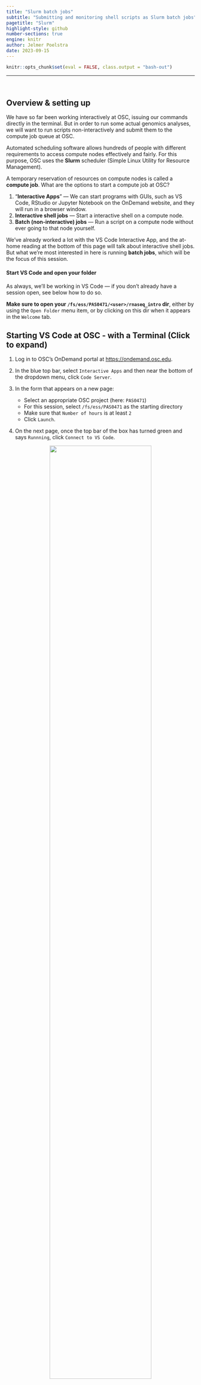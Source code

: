 ```yaml
---
title: "Slurm batch jobs"
subtitle: "Submitting and monitoring shell scripts as Slurm batch jobs"
pagetitle: "Slurm"
highlight-style: github
number-sections: true
engine: knitr
author: Jelmer Poelstra
date: 2023-09-15
---
```


```r
knitr::opts_chunk$set(eval = FALSE, class.output = "bash-out")
```

----

<br>

## Overview & setting up {-}

We have so far been working interactively at OSC,
issuing our commands directly in the terminal.
But in order to run some actual genomics analyses,
we will want to run scripts non-interactively and submit them to the compute job
queue at OSC.
  
Automated scheduling software allows hundreds of people with different
requirements to access compute nodes effectively and fairly.
For this purpose, OSC uses the **Slurm** scheduler
(Simple Linux Utility for Resource Management).

A temporary reservation of resources on compute nodes is called a **compute job**.
What are the options to start a compute job at OSC?

1. "**Interactive Apps**" &mdash; We can start programs with GUIs,
   such as VS Code, RStudio or Jupyter Notebook on the OnDemand website,
   and they will run in a browser window.
2. **Interactive shell jobs** &mdash; Start a interactive shell on a compute node.
3. **Batch (non-interactive) jobs** &mdash; Run a script on a compute node
   without ever going to that node yourself.

We've already worked a lot with the VS Code Interactive App,
and the at-home reading at the bottom of this page will talk about interactive
shell jobs.
But what we're most interested in here is running **batch jobs**,
which will be the focus of this session.

#### Start VS Code and open your folder {-}

As always, we'll be working in VS Code &mdash;
if you don't already have a session open, see below how to do so.

**Make sure to open your `/fs/ess/PAS0471/<user>/rnaseq_intro` dir**,
either by using the `Open Folder` menu item,
or by clicking on this dir when it appears in the `Welcome` tab.

:::{.callout-tip collapse="true"}
## Starting VS Code at OSC - with a Terminal (Click to expand)
1. Log in to OSC's OnDemand portal at <https://ondemand.osc.edu>.

2. In the blue top bar, select `Interactive Apps`
   and then near the bottom of the dropdown menu, click `Code Server`.

3. In the form that appears on a new page:
   - Select an appropriate OSC project (here: `PAS0471`)
   - For this session, select `/fs/ess/PAS0471` as the starting directory
   - Make sure that `Number of hours` is at least `2`
   - Click `Launch`.

4. On the next page, once the top bar of the box has turned green
   and says `Runnning`, click `Connect to VS Code`.

<figure><p align="center"><img src=img/osc-code-launch_ed.png width="80%"></p></figure>

5. Open a Terminal by clicking
   &nbsp; {{< fa bars >}} &nbsp; => `Terminal` => `New Terminal`.
   (Or use one of the keyboard shortcuts:
   <kbd>Ctrl</kbd>+<kbd>\`</kbd> (backtick) or
   <kbd>Ctrl</kbd>+<kbd>Shift</kbd>+<kbd>C</kbd>.)

6. In the `Welcome` tab under `Recent`,
   you should see your `/fs/ess/PAS0471/<user>/rnaseq_intro` dir listed:
   click on that to open it.
   Alternatively, use
   &nbsp; {{< fa bars >}} &nbsp; => &nbsp; `File` &nbsp; => &nbsp; `Open Folder`
   to open that dir in VS Code.
:::

:::{.callout-warning collapse="true"}
#### Don't have your own dir with the data? (Click to expand)
If you missed the last session, or deleted your `rnaseq_intro` dir entirely,
run these commands to get a (fresh) copy of all files you should have so far:

```bash
mkdir -p /fs/ess/PAS0471/$USER/rnaseq_intro
cp -r /fs/ess/PAS0471/demo/202307_rnaseq /fs/ess/PAS0471/$USER/rnaseq_intro
```

And if you do have an `rnaseq_intro` dir,
but you want to start over because you moved or removed some of the files
while practicing, then delete the dir before your run the commands above:

```bash
rm -r /fs/ess/PAS0471/$USER/rnaseq_intro
```

You should have at least the following files in this dir:

```.bash-out
/fs/ess/PAS0471/demo/202307_rnaseq
├── data
│   └── fastq
│       ├── ASPC1_A178V_R1.fastq.gz
│       ├── ASPC1_A178V_R2.fastq.gz
│       ├── ASPC1_G31V_R1.fastq.gz
│       ├── ASPC1_G31V_R2.fastq.gz
│       ├── md5sums.txt
│       ├── Miapaca2_A178V_R1.fastq.gz
│       ├── Miapaca2_A178V_R2.fastq.gz
│       ├── Miapaca2_G31V_R1.fastq.gz
│       └── Miapaca2_G31V_R2.fastq.gz
├── metadata
│   └── meta.tsv
└── README.md
│   └── ref
│       ├── GCF_000001405.40.fna
│       ├── GCF_000001405.40.gtf
```
:::

<br>

## Getting started with Slurm batch jobs

In requesting _batch jobs_,
we are asking the Slurm scheduler to **run a script on a compute node**[^1].
When doing so, _our own prompt stays in our current shell at our current node_
(whether that's a login or compute node),
and the script will run on a compute node "out of sight".
**This means that after we have submitted a batch job,**
**it would continue running even if we log off from OSC or shut down our computer.**

Also, as we'll discuss in more detail below:

- Script output that would normally be printed to screen ("standard out")
  will end up in a "log" file
- There are commands for e.g. _monitoring_ whether the job is
  already/still running, and _cancelling_ the job.

[^1]: It _is_ also possible to directly submit a command or set of commands
      using the `--wrap` option to `sbatch`, but we won't cover that here.

<br>

### The `sbatch` command

We use Slurm's **`sbatch` command to submit a batch job**.
Recall from the Bash scripting session that we can run a Bash script as follows:

```bash
bash sandbox/printname.sh Jane Doe
```
```.bash-out
First name: Jane
Last name: Doe
```

:::{.callout-caution collapse="true"}
## Can't find yesterday's `printname.sh` script?

- Open a new file in the `VS Code` editor
  (&nbsp; {{< fa bars >}} &nbsp; => &nbsp; `File` &nbsp; => &nbsp; `New File`)
  and save it as `printname.sh`
- Copy the code below into the script:
  
```bash
#!/bin/bash
set -euo pipefail

first_name=$1
last_name=$2
  
echo "First name: $first_name"
echo "Last name: $last_name"
```
:::

The above command ran the script on our current node.
To instead submit the script to the Slurm queue,
we start by simply **replacing `bash` by `sbatch`**:

```bash
sbatch sandbox/printname.sh Jane Doe
```
``` .bash-out
srun: error: ERROR: Job invalid: Must specify account for job  
srun: error: Unable to allocate resources: Unspecified error
```

However, that didn't work.
As the error message "_Must specify account for job_" tries to tell us,
we need to indicate **which OSC Project** (or as Slurm puts it, "account")
we want to use for this compute job.

To specify the project/account,
we can use the `--account=` option followed by the OSC Project number:

```bash
sbatch --account=PAS0471 sandbox/printname.sh Jane Doe
```
```.bash-out
Submitted batch job 12431935
```

This means that our job was successfully submitted 
(No further output will be printed to your screen - we'll talk more about that below).
The job has a **unique identifier** among all compute jobs by all users
at OSC, and we can use this number to monitor and manage it.
All of us will therefore see a different job number pop up.

<br>

:::{.callout-note}
#### `sbatch` options _and_ script arguments

As you perhaps noticed in the command above,
we can use `sbatch` options _and_ script arguments in one command,
in the following order:

```bash
sbatch [sbatch-options] myscript.sh [script-arguments]
```

But, depending on the details of the script itself, all combinations of using
`sbatch` options and script arguments are possible:

```bash
sbatch printname.sh                             # No options/arguments for either
sbatch printname.sh Jane Doe                    # Script arguments but no sbatch option
sbatch --account=PAS0471 printname.sh           # sbatch option but no script arguments
sbatch --account=PAS0471 printname.sh Jane Doe  # Both sbatch option and script arguments
```

Not using the `--account` option, as in the first two examples above,
is possible when we specify this option _inside the script_,
as we'll see below.
:::

<br>

### Adding `sbatch` options in scripts

The `--account=` option is just one of out of _many_ options we can use
when reserving a compute job,
but is the only one that _always_ has to be specified
(including for batch jobs and for Interactive Apps).

Defaults exist for all other options,
such as the amount of time (1 hour) and the number of cores (1).
These options are all specified in the same way for interactive and
batch jobs, and we'll dive into them below.

Instead of specifying Slurm/`sbatch` options on the command-line when we submit
the script, we can also **add these options inside the script**.

This is handy because
even though we have so far only seen the `account=` option,
you often want to specify several options.
That would lead to very long `sbatch` commands.
Additionally, it can be practical to store a script's typical Slurm options
along with the script itself, so you don't have to remember them.

We add the options in the script using another type of special comment line
akin to the shebang line, marked by `#SBATCH`.
The equivalent of adding `--account=PAS0471` after `sbatch` on the command line
is a line in  a script that reads `#SBATCH --account=PAS0471`.

Just like the shebang line,
the `#SBATCH` line(s) should be at the top of the script.
Let's add one such line to the `printname.sh` script,
such that the first few lines read:

```bash
#!/bin/bash
#SBATCH --account=PAS0471

set -euo pipefail

# (This is a partial script, don't run this directly in the terminal)
```

After having added this to the script,
we _can_ run our earlier `sbatch` command without options:

```bash
sbatch printname.sh Jane Doe
```

:::{.bash-out}
Submitted batch job 12431942
:::

After we submit the batch job, we **immediately get our prompt back**.
Everything else (job queuing and running) will happen out of our immediate view.
This allows us to submit many jobs at the same time &mdash;
we don't have to wait for other jobs to finish (or even to start).

:::{.callout-note}
## `sbatch` option precedence
Any `sbatch` option provided on the command line will override the equivalent
option provided inside the script.
This is sensible: we can provide "defaults" inside the script,
and change one or more of those when needed on the command line.
:::

:::{.callout-note}
## Running a script with `#SBATCH` in other contexts
Because `#SBATCH` lines are special _comment_ lines,
they will simply be ignored and not throw any errors when you run a script that
contains them in other contexts: when not running them as a batch job at OSC,
or even when running them on a computer without Slurm installed.
:::

<br>

### Where does the output go?

Above, we saw that when we ran the `printname.sh` script directly,
its output was printed to the screen,
whereas when we submitted it as a batch job,
all that was sprinted to screen was `Submitted batch job 12431942`.
So where did our output go?

**Our output ended up in a file** called `slurm-12431942.out`:
that is, `slurm-<job-number>.out`.
Since each job number is unique to a given job,
your file would have a different number in its name.
We might call this type of file a **Slurm log file**.

:::{.callout-caution collapse="true"}
## Any idea why we might not want batch job output printed to screen, even if we could? (Click to expand)

The power of submitting batch jobs is that you can submit many at once &mdash;
e.g. one per sample, running the same script.
If the output from all those scripts ends up on your screen,
things become a big mess, _and_ you have no lasting record of what happened.
:::

Let's take a look at the contents of the Slurm log file with the `cat` command:

```bash
# (Replace the number in the file name with whatever you got! - check with 'ls')
cat slurm-12431942.out
```
``` .bash-out
First name: Jane  
Last name: Doe
```

This file simply contains the output of the script that was printed to screen 
when we ran it with `bash` &mdash; nothing more and nothing less.

It's important to conceptually distinguish between two overall types of output
that a script may have:

- Output that is **printed to screen** when we directly run a script,
  such as what was produced by our `echo` statements,
  by any errors that may occur, and possibly by a program that we run in the script.
  These are the so-called "standard output" and "standard error" streams
  (see the box [further down on this page](#output-slurm-log-files)).
  As we saw, this output ends up in the **Slurm log file** when we submit
  the script as a batch job.

- Output of commands inside the script that we redirect to a file (`> myfile.txt`)
  or that automatically goes to an output file rather than being printed to screen.
  This type of output **will always end up in the very same files**
  regardless of whether we run the script directly (with `bash`) or as a batch job
  (with `sbatch`). 

:::{.callout-tip}
## The working directory stays the same
Batch jobs start in the directory that they were submitted
from: that is, your working directory remains the same.
:::

<br>

## Monitoring batch jobs

### A sleepy script for practice

Let's use the following short script to practice monitoring and managing batch
and other compute jobs.
Open a new file in the `VS Code` editor
(&nbsp; {{< fa bars >}} &nbsp; => &nbsp; `File` &nbsp; => &nbsp; `New File`)
and save it as `sandbox/sleep.sh`, then copy the following into it:

```bash
#!/bin/bash
#SBATCH --account=PAS0471

echo "I will sleep for 30 seconds" > sleep.txt
sleep 30s
echo "I'm awake! Done with script sleep.sh"
```

:::{.exercise}

### Your turn: Batch job output recap {-}

Predict what would happen if you submit the `sleep.sh` script as a batch job 
(using `sbatch sandbox/sleep.sh`):

1. How many output files will this batch job produce?
2. What will be in each of those files?
3. In which directory will the file(s) appear?
4. In terms of output,
   what would have been different if we had run the script directly,
   i.e. using the command `bash sandbox/sleep.sh`?

Then, can test your predictions by running the script.

:::{.callout-tip collapse="true"}
## Solutions (Click to expand)

1. The script will produce 2 files:
    - `slurm-<job-number>.out`: The Slurm log file,
       containing output that would have otherwise been printed to the screen
    - `sleep.txt`: Containing the output that we redirected to this file in the script

2. They will contain:
    - `slurm-<job-number>.out`: _I'm awake! Done with script sleep.sh_
    - `sleep.txt`: _"I will sleep for 30 seconds"_

3. Both files will end up in your current working directory.
   Slurm log files always go to the directory from which you submitted the job.
   Slurm jobs also _run_ from the directory from which you submitted your job,
   and since we redirected the output simply to `sleep.txt`,
   that file was created in our working directory. 

4.  If we had run the script directly,
    the `slept.txt` would have also been created with the same content,
    but "_All done!_" would have been printed to the screen.
:::
:::

<br>

### Checking the status of our job

After we submit a job, it may be initially be waiting to be allocated resources:
i.e., it may be "queued" or "pending".
Then, the job will start _running_, and at some point it will stop running,
either because the script ran into and error, or because it completed.

How can we check the status of our batch job?
We can do so using the Slurm command **`squeue -u $USER -l`**, in which:

- Our username is specified with the `-u` option
  (without this, we would see _everyone's_ jobs)
- We used the environment variable `$USER`
  so that the very same code will work for everyone
  (you can also simply type your username if that's shorter or easier).
- We've added the `-l` (lowercase L, not the number 1!)
  option to get more verbose ("long") output.

Let's try that:

```bash
squeue -u $USER -l
```
```.bash-out
Mon Aug 21 15:47:42 2023
             JOBID PARTITION     NAME     USER    STATE       TIME TIME_LIMI  NODES NODELIST(REASON)
          23640814 condo-osu ondemand   jelmer  RUNNING       6:34   2:00:00      1 p0133
```

After a line with the date and time, and a header line,
you should see some information about a single compute job, as shown above:
_this is the Interactive App job that runs VS Code_.
That's not a "batch" job, but it is a compute job, and all compute jobs are listed
here.
In the table, we can see the following pieces of information about each job:

- `JOBID` &mdash; the job ID number,
- `PARTITION` &mdash;
  type of queue - here, we can tell it was submitted through OnDemand
- The `NAME` of the job
- The `USER` who submitted the job
- The `STATE` of the job, which is usually either `PENDING` (queued) or `RUNNING`.
  (As soon as a job finished, it will disappear from this list!)
- `TIME` &mdash; for how long the job has been running (here as minutes:seconds)
- The `TIME_LIMIT` &mdash; the amount of time you reserved for the job
  (here as hours:minutes:seconds)
- The number of `NODES` reserved for the job
- `NODELIST(REASON)` &mdash;
  When a job is running, this will show the ID of the node on which it is running.
  When a job is pending, it will (sort of) say why it is pending.

Let's also try this after submitting our `sleep.sh` script as a batch job:

```bash
sbatch sandbox/sleep.sh
```
``` .bash-out
Submitted batch job 12431945
```

We _may_ be able to catch the `STATE` being `PENDING` before the job starts:

```bash
squeue -u $USER -l
```
``` .bash-out
Mon Aug 21 15:48:26 2023
             JOBID PARTITION     NAME     USER    STATE       TIME TIME_LIMI  NODES NODELIST(REASON)
          12520046 serial-40 sleep.sh   jelmer  PENDING       0:00   1:00:00      1 (None)
          23640814 condo-osu ondemand   jelmer  RUNNING       7:12   2:00:00      1 p0133
```

But soon enough it should say `RUNNING` in the `STATE` column:

```sh
squeue -u $USER -l
```
``` .bash-out
Mon Aug 21 15:48:39 2023
             JOBID PARTITION     NAME     USER    STATE       TIME TIME_LIMI  NODES NODELIST(REASON)
          12520046 condo-osu sleep.sh   jelmer  RUNNING       0:12   1:00:00      1 p0133
          23640814 condo-osu ondemand   jelmer  RUNNING       8:15   2:00:00      1 p0133
```

The script should finish after 30 seconds (our command was `sleep 30s`),
after which the job will immediately disappear from the `squeue` listing &mdash;
only pending and running jobs are shown: 

```bash
squeue -u $USER -l
```
``` .bash-out
Mon Aug 21 15:49:26 2023
             JOBID PARTITION     NAME     USER    STATE       TIME TIME_LIMI  NODES NODELIST(REASON)
          23640814 condo-osu ondemand   jelmer  RUNNING       9:02   2:00:00      1 p0133
```

But we need to make sure our script ran _successfully_!
We can do so by checking our output file(s) (see also the In Closing section below).
As is usual also when we submit scripts that run bioinformatics programs,
we'll have a file that was directly created by the command inside the script
(here, `sleep.sh`),
and a Slurm log file with the script's standard output and standard error
(which would normally be printed to screen):

```bash
cat sleep.txt
```
``` .bash-out
I will sleep for 30 seconds
```

```bash
cat slurm-12520046.out
```
``` .bash-out
I'm awake! Done with script sleep.sh
```

<br>

### Cancelling jobs (and other monitoring/managing commands)

Sometimes, you want to cancel one or more jobs,
because you realize you made a mistake
in the script or you used the wrong input files.
You can do so using `scancel`:

```bash
scancel 2979968        # Cancel job number 2979968
scancel -u $USER       # Cancel all your jobs
```

:::{.callout-note}
## Other job monitoring commands and options

- Check only a specific job by specifying the job ID, e.g `2979968`:

  ```bash
  squeue -j 2979968
  ```

- Only show running (not pending) jobs:
  
  ```bash
  squeue -u $USER -t RUNNING
  ```

- Update Slurm directives for a job that has already been submitted
  (this can only been done _before_ the job has started running):

  ```bash
  scontrol update job=<jobID> timeLimit=5:00:00
  ```
  
- Hold and release a pending (queued) job,
  e.g. when needing to update input file before it starts running:

  ```bash
  scontrol hold jobID        # Job won't start running until released
  scontrol release jobID     # Job is free to start
  ```

- You can see more details about any running or finished jobs,
  *including the amount of time it ran for*:
  
  ```bash
  scontrol show job 2526085   # For job 2526085

  # UserId=jelmer(33227) GroupId=PAS0471(3773) MCS_label=N/A
  # Priority=200005206 Nice=0 Account=pas0471 QOS=pitzer-default
  # JobState=RUNNING Reason=None Dependency=(null)
  # Requeue=1 Restarts=0 BatchFlag=1 Reboot=0 ExitCode=0:0
  # RunTime=00:02:00 TimeLimit=01:00:00 TimeMin=N/A
  # SubmitTime=2020-12-14T14:32:44 EligibleTime=2020-12-14T14:32:44
  # AccrueTime=2020-12-14T14:32:44
  # StartTime=2020-12-14T14:32:47 EndTime=2020-12-14T15:32:47 Deadline=N/A
  # SuspendTime=None SecsPreSuspend=0 LastSchedEval=2020-12-14T14:32:47
  # Partition=serial-40core AllocNode:Sid=pitzer-login01:57954
  # [...]
  ```
:::

<br>

## Common `sbatch` options

First off, note that many Slurm options have a corresponding long
(`--account=PAS0471`) and short format (`-A PAS0471`),
which can generally be used interchangeably.
For clarity, we'll stick to long format options here.

### `--account`: The OSC project

As seen above. 
When submitting a batch job, _always_ specify the OSC project ("account").

### `--time`: Time limit ("wall time")

Use the `--time` option to specify the maximum amount of time your job will run for.
**Your job gets killed as soon as it hits the specified time limit!**

_Wall time_ is a term meant to distinguish it from, say "core hours":
if a job runs for 2 hour and used 8 cores,
the wall time was 2 hours and the number of core hours was 2 x 8 = 16.
Some notes:

- You will only be charged for the time your job *actually used*,
  not what you reserved.
- The default time limit is 1 hour. Acceptable time formats include:
  - `minutes` (e.g. `60` => 60 minutes)
  - `hours:minutes:seconds` (e.g. `1:00:00` => 60 minutes)
  - `days-hours` (e.g. `2-12` => two-and-a-half days)
- For single-node jobs, up to 168 hours (7 days) can be requested.
  If that's not enough, you can request access to the `longserial` queue
  for jobs of up to 336 hours (14 days).

An example, where we ask for 1 hour:

```bash
#!/bin/bash
#SBATCH --time=1:00:00
```

:::{.callout-note}
## When in doubt, ask for more time
If you are uncertain about how much time your job will take
(i.e., how long it will take for your script / the program in your script
to finish),
then ask for more or even much more time than you think you will need.
This is because queuing times are generally not long at OSC,
_and_ because you won't be charged for reserved-but-not-used time.

That said, in general,
the "bigger" (more time, more cores, more memory) your job is,
the more likely it is that it will be pending for an appreciable amount of time.
Smaller jobs (requesting up to a few hours and cores) will
**almost always start running nearly instantly**.
Even big jobs (requesting, say, a day or more and 10 or more cores)
will often do so, but during busy times, you might have to wait for a while.
:::

::: {.exercise}
#### Your turn: exceed the time limit {-}

Modify the `sleep.sh` script
to make it run longer than the time you request for it with `--time`.
(Take into account that it does not seem to be possible to effectively request
a job that runs for less than 1 minute.)

If you succeed in exceeding the time limit, an error message will be printed &mdash;
where do you think it will go?
After waiting for the job to be killed after 60 seconds,
check if you were correct and what the exact error message is.

::: {.callout-tip collapse="true"}
#### Solution (Click to expand)

This script would do the trick,
where we request 1 minute of walltime while we let the script sleep for 80 seconds:

```bash
#!/bin/bash
#SBATCH --account=PAS0471
#SBATCH --time=1

echo "I will sleep for 80 seconds" > sleep.txt
sleep 80s
echo "I'm awake! Done with script sleep.sh"
```

This would result in the following type of error:

``` .bash-out
slurmstepd: error: *** JOB 23641567 ON p0133 CANCELLED AT 2023-08-21T16:35:24 DUE TO TIME LIMIT ***
```
:::
:::

<br>

### Cores (& nodes and tasks)

There are several options to specify the number of nodes (≈ computers),
cores, or "tasks" (processes). 
These are separate but related options, and this is where things can get confusing!

- Slurm for the most part uses "**core**" and "**CPU**" interchangeably[^3].
  More generally, "**thread**" is *also* commonly used interchangeably 
  with core/CPU[^4].

[^3]: Even though technically, one CPU often contains multiple cores.
[^4]: Even though technically, one core often contains multiple threads.

- Running a program that uses multiple threads/cores/CPUs ("multi-threading")
  is common.
  In such cases, specify the number of threads/cores/CPUs `n` with
  **`--cpus-per-task=n`**
  (and keep `--nodes` and `--ntasks` at their defaults of 1).
  
  The program you're running may have an argument like `--cores` or `--threads`,
  which you should then set to `n` as well.
  
:::{.callout-note}
## Uncommon cases

- Only ask for **more than one node** when a program is parallelized with
  e.g. "MPI", which is uncommon in bioinformatics.
- For jobs with multiple processes (tasks),
  use `--ntasks=n` or `--ntasks-per-node=n` &mdash; also quite rare!
:::  

| Resource/use                  | short    | long                    | default
|-------------------------------|----------|-------------------------|:--------:| 
| **Nr. of cores/CPUs/threads (per task)**    | `-c 1`   | `--cpus-per-task=1`     | 1
| Nr. of "tasks" (processes) | `-n 1`   | `--ntasks=1`            | 1
| Nr. of tasks per node      | -        | `--ntasks-per-node=1`   | 1
| Nr. of nodes               | `-N 1`   | `--nodes=1`             | 1

An example, where we ask for 2 CPUs/cores/threads:

```bash
#!/bin/bash
#SBATCH --cpus-per-task=2
```

<br>

### `--mem`: RAM memory

Use the `--mem` option to specify the maximum amount of RAM (Random Access Memory)
that your job can use:

- The default amount is 4 GB per core that you reserve.
  **This is often enough**, so it is fairly common to omit the `--mem` option.
- The default unit is MB (MegaBytes) &mdash; append `G` for GB
  (i.e. `100` means 100 MB, `10G` means 10 GB).
- Like with the time limit, your job gets killed when it hits the memory limit.
  Whereas you get a very clear Slurm error message when you hit the time limit
  (as seen in the exercise above),
  hitting the memory limit can result in a variety of errors,
  but look for keywords such as `Killed`, `Out of Memory` / `OOM`,
  and `Core Dumped`, as well as actual "dumped cores" in your working dir
  (large files with names like `core.<number>`, these can be deleted).

For example, to request 20 GB of RAM:

```sh
#!/bin/bash
#SBATCH --mem=20G
```

<br>

### `--output`: Slurm log files

As we saw above, by default, all output from a script that would normally
be printed to screen will end up in a Slurm log file when we submit the script
as a batch job.
This file will be created in the directory from which you submitted the script,
and will be called `slurm-<job-number>.out`, e.g. `slurm-12431942.out`.

But it is possible to change the name of this file.
For instance, it can be useful to include the **name of the program**
that the script runs,
so that it's easier to recognize this file later.

We can do this with the `--output` option,
e.g. `--output=slurm-fastqc.out` if we were running FastQC.

However,
you'll generally want to keep the batch job number in the file name too[^6].
Since we won't know the batch job number in advance, we need a trick here &mdash;
and that is to use
**`%j`, which represents the batch job number**:

```bash
#!/bin/bash
#SBATCH --output=slurm-fastqc-%j.out
```

[^6]: For instance, we might be running the FastQC script multiple times,
      and otherwise those would all have the same name and be overwritten.
      
:::{.callout-note}
## `stdout` and `stderr`

By default, two output streams "standard output" (`stdout`) and
"standard error" (`stderr`) are printed to screen and therefore also
both end up in the same Slurm log file,
but it is possible to separate them into different files.

Because `stderr`, as you might have guessed, often contains error messages,
it could be useful to have those in a separate file.
You can make that happen with the `--error` option,
e.g. `--error=slurm-fastqc-%j.err`.

However, reality is more messy:
some programs print their main output not to a file but to standard out,
and their logging output, errors and regular messages alike, to standard error.
Yet other programs use `stdout` or `stderr` for _all_ messages.

**I therefore usually only specify `--output`, such that both streams**
**end up in that file.**
:::

### `--mail-type`: Receive emails upon completion or error

TBA

<br>

## In closing: making sure your jobs ran successfully

Overall strategy to monitor your batch jobs &mdash;
we'll get some practice with this in the next few sessions!

- Check the queue (with `squeue`) or check for Slurm log files (with `ls`)
  to see whether your job(s) have started.

- Once the jobs are no longer listed in the queue,
  they will have finished: either successfully or because of an error.

- When you've submitted many jobs that run the same script for different samples,
  carefully read the full Slurm log file for at least 1 one of them.

- Then, check whether you have _the expected number of output files_ produced by
  the script or the program your script ran, like processed FASTQ files.
  It's also good to check whether they all have at least non-zero file sizes
  with `ls -lh`.

- The combination of using strict Bash settings (`set -euo pipefail`) and
  printing a line that marks the end of the script (`echo "Done with script"`)
  makes it easy to spot scripts that somehow failed,
  because they won't have that marker line _at the end of the Slurm log file_.
  We'll see next week how you can quickly check this even when you have a whole
  bunch of log files.

- Using `mail-type=FAIL` will also make it easy to detect failed jobs,
  especially in cases where you submitted say 100+ jobs and only one or a few
  of those failed.
  Avoid having Slurm send you emails upon regular completion
  (`mail-type=ALL` / `mail-type=END`) except for jobs that run for hours,
  otherwise you will get inundated with emails and will quickly srart ignoring them.

<br>

## At-home reading: `sbatch` option overview & interactive jobs {-}

### Table with `sbatch` options {-}

This includes all the discussed options, and a couple more useful ones:

| Resource/use                  | short      | long                 | default
|-------------------------------|------------|----------------------|:---------:|
| Project to be billed          | `-A PAS0471` | `--account=PAS0471`    | _N/A_
| Time limit                    | `-t 4:00:00` | `--time=4:00:00`      | 1:00:00
| Nr of nodes                   | `-N 1`       | `--nodes=1`            | 1
| Nr of cores                   | `-c 1`       | `--cpus-per-task=1`    | 1
| Nr of "tasks" (processes)     | `-n 1`      | `--ntasks=1`           | 1
| Nr of tasks per node          | -          | `--ntasks-per-node`   | 1
| Memory limit per node         | -          | `--mem=4G`             | *(4G)*
| Log output file (%j = job number)    | `-o`       |  `--output=slurm-fastqc-%j.out`
| Error output (*stderr*)              | `-e`       | `--error=slurm-fastqc-%j.err`
| Job name (displayed in the queue)    | -        | `--job-name=fastqc`
| Partition (=queue type)              | -        | `--partition=longserial` <br> `--partition=hugemem`
| Get email when job starts, ends, fails, <br> or all of the above | -        | `--mail-type=START` <br> `--mail-type=END` <br> `--mail-type=FAIL` <br> `--mail-type=ALL`
| Let job begin at/after specific time | -        | `--begin=2021-02-01T12:00:00`
| Let job begin after other job is done | -      | `--dependency=afterany:123456`

<br>

### Interactive shell jobs {-}

Interactive shell jobs will grant you interactive shell access on a compute node.
Working in an interactive shell job is operationally identical to working on
a login node as we've been doing so far, but
**the difference is that it's now okay to use significant computing resources**.
(How much and for how long depends on what you reserve.)

#### Using `srun` {-}

A couple of different commands can be used to start an interactive shell job.
I prefer the general `srun` command[^1],
which we can use with `--pty /bin/bash` added to get an interactive Bash shell.

[^1]: Other options: `salloc` works almost identically to `srun`,
      whereas `sinteractive` is an OSC convenience wrapper but with more
      limited options.
     
```bash
srun --account=PAS0471 --pty /bin/bash
```

:::{.bash-out}
srun: job 12431932 queued and waiting for resources  
srun: job 12431932 has been allocated resources

[...regular login info, such as quota, not shown...]

[jelmer@p0133 PAS0471]$
:::

There we go! First some Slurm scheduling info was printed to screen:
initially, the job was queued, and then it was "allocated resources":
that is, computing resources such as a compute node were reserved for the job.
After that:

- The job starts and because we've reserved an _interactive_ shell job,
  a new Bash shell is initiated:
  for that reason, we get to see our regular login info once again.

- We have now moved to the **compute node** at which our interactive job is running,
  so you should have a different `p` number in your prompt
  (And if you were on a login node before
  -but this is never the case if you are running VS Code through OnDemand-,
  your prompt switched from something like `[jelmer@pitzer-login04 PAS0471]$`).
